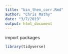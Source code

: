 ```yaml
---
title: "bin_then_corr.Rmd"
author: "Chris Mathy"
date: "3/7/2019"
output: html_document
---
```


import packages
```r
library(tidyverse)
```



